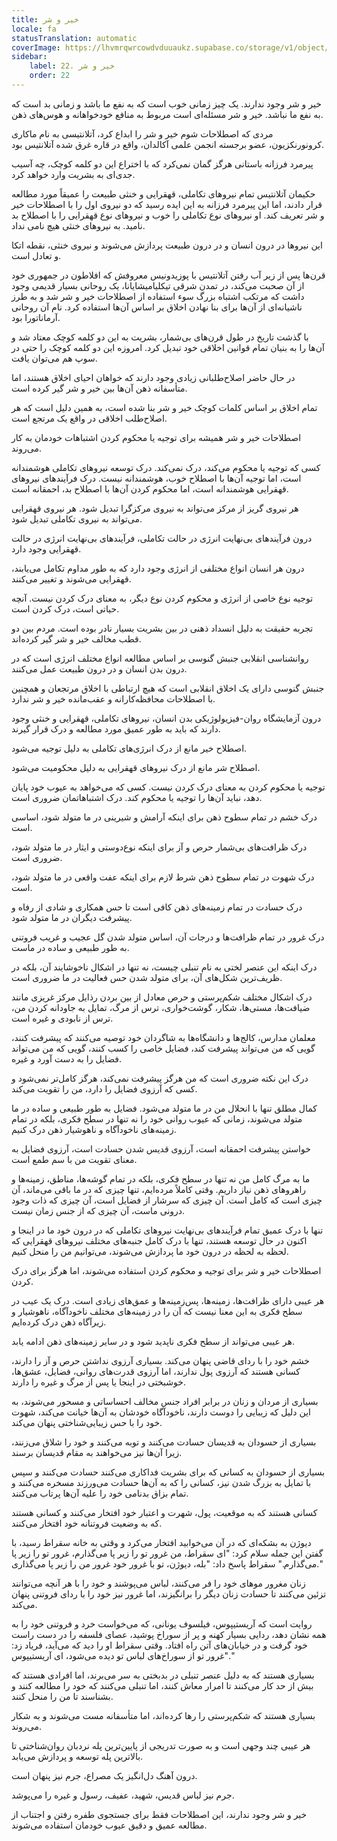 ```yaml
---
title: خیر و شر
locale: fa
statusTranslation: automatic
coverImage: https://lhvmrqwrcowdvduuaukz.supabase.co/storage/v1/object/public/strapi-uploads/small_cover-educacion-fundamental.webp-2d51a7828a2b1309555be27f7e2a61a0.webp
sidebar:
    label: 22. خیر و شر
    order: 22
---
```

خیر و شر وجود ندارند. یک چیز زمانی خوب است که به نفع ما باشد و زمانی بد است که به نفع ما نباشد. خیر و شر مسئله‌ای است مربوط به منافع خودخواهانه و هوس‌های ذهن.

مردی که اصطلاحات شوم خیر و شر را ابداع کرد، آتلانتیسی به نام ماکاری کرونورنکزیون، عضو برجسته انجمن علمی آکالدان، واقع در قاره غرق شده آتلانتیس بود.

پیرمرد فرزانه باستانی هرگز گمان نمی‌کرد که با اختراع این دو کلمه کوچک، چه آسیب جدی‌ای به بشریت وارد خواهد کرد.

حکیمان آتلانتیس تمام نیروهای تکاملی، قهقرایی و خنثی طبیعت را عمیقاً مورد مطالعه قرار دادند، اما این پیرمرد فرزانه به این ایده رسید که دو نیروی اول را با اصطلاحات خیر و شر تعریف کند. او نیروهای نوع تکاملی را خوب و نیروهای نوع قهقرایی را با اصطلاح بد نامید. به نیروهای خنثی هیچ نامی نداد.

این نیروها در درون انسان و در درون طبیعت پردازش می‌شوند و نیروی خنثی، نقطه اتکا و تعادل است.

قرن‌ها پس از زیر آب رفتن آتلانتیس با پوزیدونیس معروفش که افلاطون در جمهوری خود از آن صحبت می‌کند، در تمدن شرقی تیکلیامیشایانا، یک روحانی بسیار قدیمی وجود داشت که مرتکب اشتباه بزرگ سوء استفاده از اصطلاحات خیر و شر شد و به طرز ناشیانه‌ای از آن‌ها برای بنا نهادن اخلاق بر اساس آن‌ها استفاده کرد. نام آن روحانی آرماناتورا بود.

با گذشت تاریخ در طول قرن‌های بی‌شمار، بشریت به این دو کلمه کوچک معتاد شد و آن‌ها را به بنیان تمام قوانین اخلاقی خود تبدیل کرد. امروزه این دو کلمه کوچک را حتی در سوپ هم می‌توان یافت.

در حال حاضر اصلاح‌طلبانی زیادی وجود دارند که خواهان احیای اخلاق هستند، اما متأسفانه ذهن آن‌ها بین خیر و شر گیر کرده است.

تمام اخلاق بر اساس کلمات کوچک خیر و شر بنا شده است، به همین دلیل است که هر اصلاح‌طلب اخلاقی در واقع یک مرتجع است.

اصطلاحات خیر و شر همیشه برای توجیه یا محکوم کردن اشتباهات خودمان به کار می‌روند.

کسی که توجیه یا محکوم می‌کند، درک نمی‌کند. درک توسعه نیروهای تکاملی هوشمندانه است، اما توجیه آن‌ها با اصطلاح خوب، هوشمندانه نیست. درک فرآیندهای نیروهای قهقرایی هوشمندانه است، اما محکوم کردن آن‌ها با اصطلاح بد، احمقانه است.

هر نیروی گریز از مرکز می‌تواند به نیروی مرکزگرا تبدیل شود. هر نیروی قهقرایی می‌تواند به نیروی تکاملی تبدیل شود.

درون فرآیندهای بی‌نهایت انرژی در حالت تکاملی، فرآیندهای بی‌نهایت انرژی در حالت قهقرایی وجود دارد.

درون هر انسان انواع مختلفی از انرژی وجود دارد که به طور مداوم تکامل می‌یابند، قهقرایی می‌شوند و تغییر می‌کنند.

توجیه نوع خاصی از انرژی و محکوم کردن نوع دیگر، به معنای درک کردن نیست. آنچه حیاتی است، درک کردن است.

تجربه حقیقت به دلیل انسداد ذهنی در بین بشریت بسیار نادر بوده است. مردم بین دو قطب مخالف خیر و شر گیر کرده‌اند.

روانشناسی انقلابی جنبش گنوسی بر اساس مطالعه انواع مختلف انرژی است که در درون بدن انسان و در درون طبیعت عمل می‌کنند.

جنبش گنوسی دارای یک اخلاق انقلابی است که هیچ ارتباطی با اخلاق مرتجعان و همچنین با اصطلاحات محافظه‌کارانه و عقب‌مانده خیر و شر ندارد.

درون آزمایشگاه روان‌-فیزیولوژیکی بدن انسان، نیروهای تکاملی، قهقرایی و خنثی وجود دارند که باید به طور عمیق مورد مطالعه و درک قرار گیرند.

اصطلاح خیر مانع از درک انرژی‌های تکاملی به دلیل توجیه می‌شود.

اصطلاح شر مانع از درک نیروهای قهقرایی به دلیل محکومیت می‌شود.

توجیه یا محکوم کردن به معنای درک کردن نیست. کسی که می‌خواهد به عیوب خود پایان دهد، نباید آن‌ها را توجیه یا محکوم کند. درک اشتباهاتمان ضروری است.

درک خشم در تمام سطوح ذهن برای اینکه آرامش و شیرینی در ما متولد شود، اساسی است.

درک ظرافت‌های بی‌شمار حرص و آز برای اینکه نوع‌دوستی و ایثار در ما متولد شود، ضروری است.

درک شهوت در تمام سطوح ذهن شرط لازم برای اینکه عفت واقعی در ما متولد شود، است.

درک حسادت در تمام زمینه‌های ذهن کافی است تا حس همکاری و شادی از رفاه و پیشرفت دیگران در ما متولد شود.

درک غرور در تمام ظرافت‌ها و درجات آن، اساس متولد شدن گل عجیب و غریب فروتنی به طور طبیعی و ساده در ماست.

درک اینکه این عنصر لختی به نام تنبلی چیست، نه تنها در اشکال ناخوشایند آن، بلکه در ظریف‌ترین شکل‌های آن، برای متولد شدن حس فعالیت در ما ضروری است.

درک اشکال مختلف شکم‌پرستی و حرص معادل از بین بردن رذایل مرکز غریزی مانند ضیافت‌ها، مستی‌ها، شکار، گوشت‌خواری، ترس از مرگ، تمایل به جاودانه کردن من، ترس از نابودی و غیره است.

معلمان مدارس، کالج‌ها و دانشگاه‌ها به شاگردان خود توصیه می‌کنند که پیشرفت کنند، گویی که من می‌تواند پیشرفت کند، فضایل خاصی را کسب کنند، گویی که من می‌تواند فضایل را به دست آورد و غیره.

درک این نکته ضروری است که من هرگز پیشرفت نمی‌کند، هرگز کامل‌تر نمی‌شود و کسی که آرزوی فضایل را دارد، من را تقویت می‌کند.

کمال مطلق تنها با انحلال من در ما متولد می‌شود. فضایل به طور طبیعی و ساده در ما متولد می‌شوند، زمانی که عیوب روانی خود را نه تنها در سطح فکری، بلکه در تمام زمینه‌های ناخودآگاه و ناهوشیار ذهن درک کنیم.

خواستن پیشرفت احمقانه است، آرزوی قدیس شدن حسادت است، آرزوی فضایل به معنای تقویت من با سم طمع است.

ما به مرگ کامل من نه تنها در سطح فکری، بلکه در تمام گوشه‌ها، مناطق، زمینه‌ها و راهروهای ذهن نیاز داریم. وقتی کاملاً مرده‌ایم، تنها چیزی که در ما باقی می‌ماند، آن چیزی است که کامل است. آن چیزی که سرشار از فضایل است، آن چیزی که ذات وجود درونی ماست، آن چیزی که از جنس زمان نیست.

تنها با درک عمیق تمام فرآیندهای بی‌نهایت نیروهای تکاملی که در درون خود ما در اینجا و اکنون در حال توسعه هستند، تنها با درک کامل جنبه‌های مختلف نیروهای قهقرایی که لحظه به لحظه در درون خود ما پردازش می‌شوند، می‌توانیم من را منحل کنیم.

اصطلاحات خیر و شر برای توجیه و محکوم کردن استفاده می‌شوند، اما هرگز برای درک کردن.

هر عیبی دارای ظرافت‌ها، زمینه‌ها، پس‌زمینه‌ها و عمق‌های زیادی است. درک یک عیب در سطح فکری به این معنا نیست که آن را در زمینه‌های مختلف ناخودآگاه، ناهوشیار و زیرآگاه ذهن درک کرده‌ایم.

هر عیبی می‌تواند از سطح فکری ناپدید شود و در سایر زمینه‌های ذهن ادامه یابد.

خشم خود را با ردای قاضی پنهان می‌کند. بسیاری آرزوی نداشتن حرص و آز را دارند، کسانی هستند که آرزوی پول ندارند، اما آرزوی قدرت‌های روانی، فضایل، عشق‌ها، خوشبختی در اینجا یا پس از مرگ و غیره را دارند.

بسیاری از مردان و زنان در برابر افراد جنس مخالف احساساتی و مسحور می‌شوند، به این دلیل که زیبایی را دوست دارند، ناخودآگاه خودشان به آن‌ها خیانت می‌کند، شهوت خود را با حس زیبایی‌شناختی پنهان می‌کند.

بسیاری از حسودان به قدیسان حسادت می‌کنند و توبه می‌کنند و خود را شلاق می‌زنند، زیرا آن‌ها نیز می‌خواهند به مقام قدیسان برسند.

بسیاری از حسودان به کسانی که برای بشریت فداکاری می‌کنند حسادت می‌کنند و سپس با تمایل به بزرگ شدن نیز، کسانی را که به آن‌ها حسادت می‌ورزند مسخره می‌کنند و تمام بزاق بدنامی خود را علیه آن‌ها پرتاب می‌کنند.

کسانی هستند که به موقعیت، پول، شهرت و اعتبار خود افتخار می‌کنند و کسانی هستند که به وضعیت فروتنانه خود افتخار می‌کنند.

دیوژن به بشکه‌ای که در آن می‌خوابید افتخار می‌کرد و وقتی به خانه سقراط رسید، با گفتن این جمله سلام کرد: "ای سقراط، من غرور تو را زیر پا می‌گذارم، غرور تو را زیر پا می‌گذارم." سقراط پاسخ داد: "بله، دیوژن، تو با غرور خود غرور من را زیر پا می‌گذاری."

زنان مغرور موهای خود را فر می‌کنند، لباس می‌پوشند و خود را با هر آنچه می‌توانند تزئین می‌کنند تا حسادت زنان دیگر را برانگیزند، اما غرور نیز خود را با ردای فروتنی پنهان می‌کند.

روایت است که آریستیپوس، فیلسوف یونانی، که می‌خواست خرد و فروتنی خود را به همه نشان دهد، ردایی بسیار کهنه و پر از سوراخ پوشید، عصای فلسفه را در دست راست خود گرفت و در خیابان‌های آتن راه افتاد. وقتی سقراط او را دید که می‌آید، فریاد زد: "غرور تو از سوراخ‌های لباس تو دیده می‌شود، ای آریستیپوس."

بسیاری هستند که به دلیل عنصر تنبلی در بدبختی به سر می‌برند، اما افرادی هستند که بیش از حد کار می‌کنند تا امرار معاش کنند، اما تنبلی می‌کنند که خود را مطالعه کنند و بشناسند تا من را منحل کنند.

بسیاری هستند که شکم‌پرستی را رها کرده‌اند، اما متأسفانه مست می‌شوند و به شکار می‌روند.

هر عیبی چند وجهی است و به صورت تدریجی از پایین‌ترین پله نردبان روان‌شناختی تا بالاترین پله توسعه و پردازش می‌یابد.

درون آهنگ دل‌انگیز یک مصراع، جرم نیز پنهان است.

جرم نیز لباس قدیس، شهید، عفیف، رسول و غیره را می‌پوشد.

خیر و شر وجود ندارند، این اصطلاحات فقط برای جستجوی طفره رفتن و اجتناب از مطالعه عمیق و دقیق عیوب خودمان استفاده می‌شوند.
